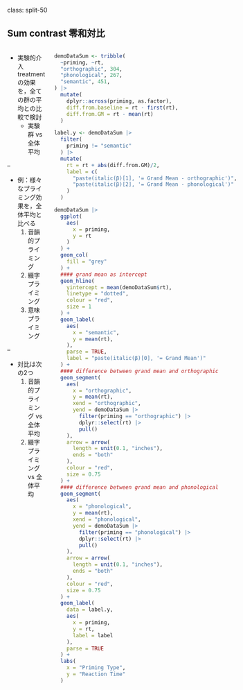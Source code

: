 class: split-50

## Sum contrast 零和対比

::: columns

:::: pull-left

- 実験的介入treatmentの効果を，全ての群の平均との比較で検討
  - 実験群 vs 全体平均

--

- 例：様々なプライミング効果を，全体平均と比べる
    1. 音韻的プライミング
    2. 綴字プライミング
    3. 意味プライミング

--

  - 対比は次の2つ
      1. 音韻的プライミング vs 全体平均
      2. 綴字プライミング vs 全体平均

::::

:::: pull-right

```r
demoDataSum <- tribble(
  ~priming, ~rt,
  "orthographic", 304,
  "phonological", 267,
  "semantic", 451,
) |>
  mutate(
    dplyr::across(priming, as.factor),
    diff.from.baseline = rt - first(rt),
    diff.from.GM = rt - mean(rt)
  )

label.y <- demoDataSum |>
  filter(
    priming != "semantic"
  ) |>
  mutate(
    rt = rt + abs(diff.from.GM)/2,
    label = c(
      "paste(italic(β)[1], '= Grand Mean - orthographic')",
      "paste(italic(β)[2], '= Grand Mean - phonological')"
    )
  )

demoDataSum |>
  ggplot(
    aes(
      x = priming,
      y = rt
    )
  ) +
  geom_col(
    fill = "grey"
  ) +
  #### grand mean as intercept
  geom_hline(
    yintercept = mean(demoDataSum$rt),
    linetype = "dotted",
    colour = "red",
    size = 1
  ) +
  geom_label(
    aes(
      x = "semantic",
      y = mean(rt),
    ),
    parse = TRUE,
    label = "paste(italic(β)[0], '= Grand Mean')"
  ) +
  #### difference between grand mean and orthographic
  geom_segment(
    aes(
      x = "orthographic",
      y = mean(rt),
      xend = "orthographic",
      yend = demoDataSum |>
        filter(priming == "orthographic") |>
        dplyr::select(rt) |>
        pull()
    ),
    arrow = arrow(
      length = unit(0.1, "inches"),
      ends = "both"
    ),
    colour = "red",
    size = 0.75
  ) +
  #### difference between grand mean and phonological
  geom_segment(
    aes(
      x = "phonological",
      y = mean(rt),
      xend = "phonological",
      yend = demoDataSum |>
        filter(priming == "phonological") |>
        dplyr::select(rt) |>
        pull()
    ),
    arrow = arrow(
      length = unit(0.1, "inches"),
      ends = "both"
    ),
    colour = "red",
    size = 0.75
  ) +
  geom_label(
    data = label.y,
    aes(
      x = priming,
      y = rt,
      label = label
    ),
    parse = TRUE
  ) +
  labs(
    x = "Priming Type",
    y = "Reaction Time"
  )
```

::::

:::

